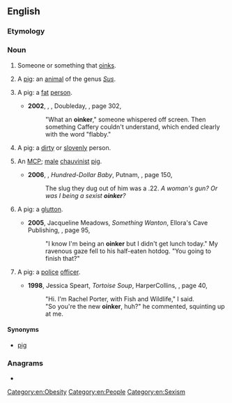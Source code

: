 ==English==

===Etymology===
{{suffix|oink|er|lang=en}}

===Noun===
{{en-noun}}

# Someone or something that [[oink]]s.
# {{lb|en|slang|countable}} A [[pig]]: an [[animal]] of the genus ''[[Sus]]''.
# {{lb|en|derogatory|_|slang|countable}} A pig: a [[fat]] [[person]].
#* '''2002''', {{w|Mo Hayder}}, ''{{w|The Treatment}}'', Doubleday, {{ISBN|0385496958}}, page 302,
#*: "What an '''oinker'''," someone whispered off screen. Then something Caffery couldn't understand, which ended clearly with the word "flabby."
# {{lb|en|derogatory|_|slang|countable}} A pig: a [[dirty]] or [[slovenly]] person.
# {{lb|en|derogatory|_|slang|countable}} An [[MCP]]; [[male]] [[chauvinist]] [[pig]].
#* '''2006''', {{w|Robert B. Parker}}, ''Hundred-Dollar Baby'', Putnam, {{ISBN|0399153764}}, page 150,
#*: The slug they dug out of him was a .22. ''A woman's gun? Or was I being a sexist '''oinker'''?''
# {{lb|en|derogatory|_|slang|countable}} A pig: a [[glutton]].
#* '''2005''', Jacqueline Meadows, ''Something Wanton'', Ellora's Cave Publishing, {{ISBN|1419951017}}, page 95,
#*: "I know I'm being an '''oinker''' but I didn't get lunch today." My ravenous gaze fell to his half-eaten hotdog. "You going to finish that?"
# {{lb|en|derogatory|_|slang|countable}} A pig: a [[police]] [[officer]].
#* '''1998''', Jessica Speart, ''Tortoise Soup'', HarperCollins, {{ISBN|0380792893}}, page 40,
#*: "Hi. I'm Rachel Porter, with Fish and Wildlife," I said.
#*: "So you're the new '''oinker''', huh?" he commented, squinting up at me.

====Synonyms====
* {{sense|all senses except 1}} [[pig]]

===Anagrams===
* {{anagrams|en|Kieron|kerion}}

[[Category:en:Obesity]]
[[Category:en:People]]
[[Category:en:Sexism]]